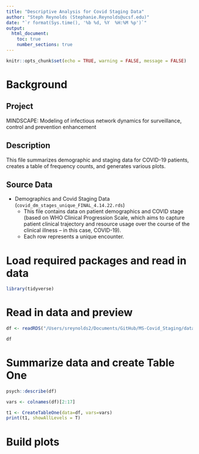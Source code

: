 ```yaml
---
title: "Descriptive Analysis for Covid Staging Data"
author: "Steph Reynolds (Stephanie.Reynolds@ucsf.edu)"
date: "`r format(Sys.time(), '%b %d, %Y  %H:%M %p')`"
output:
  html_document:
    toc: true
    number_sections: true
---
```


```r
knitr::opts_chunk$set(echo = TRUE, warning = FALSE, message = FALSE)
```

# Background

## Project

MINDSCAPE: Modeling of infectious network dynamics for surveillance, control and prevention enhancement

## Description

This file summarizes demographic and staging data for COVID-19 patients, creates a table of frequency counts, and generates various plots.

## Source Data

-   Demographics and Covid Staging Data (`covid_dm_stages_unique_FINAL_4.14.22.rds`)
    -   This file contains data on patient demographics and COVID stage (based on WHO Clinical Progression Scale, which aims to capture patient clinical trajectory and resource usage over the course of the clinical illness -- in this case, COVID-19).
    -   Each row represents a unique encounter.

# Load required packages and read in data

```r
library(tidyverse)
```

# Read in data and preview

```r
df <- readRDS("/Users/sreynolds2/Documents/GitHub/MS-Covid_Staging/data/covid_dm_stages_unique_FINAL_4.14.22.rds")

df
```

# Summarize data and create Table One

```r
psych::describe(df)

vars <- colnames(df)[2:17]

t1 <- CreateTableOne(data=df, vars=vars)
print(t1, showAllLevels = T)
```

# Build plots

```r

```


